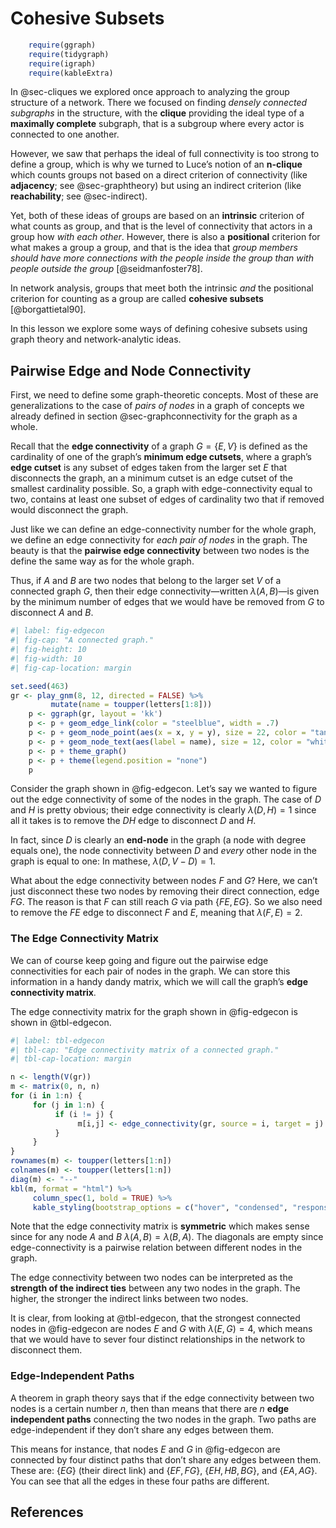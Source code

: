 # Cohesive Subsets {#sec-cohesive}

```r
    require(ggraph)
    require(tidygraph)
    require(igraph)
    require(kableExtra)
```

In @sec-cliques we explored once approach to analyzing the group structure of a network. There we focused on finding *densely connected subgraphs* in the structure, with the **clique** providing the ideal type of a **maximally complete** subgraph, that is a subgroup where every actor is connected to one another. 

However, we saw that perhaps the ideal of full connectivity is too strong to define a group, which is why we turned to Luce's notion of an **n-clique** which counts groups not based on a direct criterion of connectivity (like **adjacency**; see @sec-graphtheory) but using an indirect criterion (like **reachability**; see @sec-indirect).

Yet, both of these ideas of groups are based on an **intrinsic** criterion of what counts as group, and that is the level of connectivity that actors in a group how *with each other*. However, there is also a **positional** criterion for what makes a group a group, and that is the idea that *group members should have more connections with the people inside the group than with people outside the group* [@seidmanfoster78]. 

In network analysis, groups that meet both the intrinsic *and* the positional criterion for counting as a group are called **cohesive subsets** [@borgattietal90].

In this lesson we explore some ways of defining cohesive subsets using graph theory and network-analytic ideas. 

## Pairwise Edge and Node Connectivity

First, we need to define some graph-theoretic concepts. Most of these are generalizations to the case of *pairs of nodes* in a graph of concepts we already defined in section @sec-graphconnectivity for the graph as a whole. 

Recall that the **edge connectivity** of a graph $G = \{E, V\}$ is defined as the cardinality of one of the graph's **minimum edge cutsets**, where a graph's **edge cutset** is any subset of edges taken from the larger set $E$ that disconnects the graph, an a minimum cutset is an edge cutset of the smallest cardinality possible. So, a graph with edge-connectivity equal to two, contains at least one subset of edges of cardinality two that if removed would disconnect the graph.

Just like we can define an edge-connectivity number for the whole graph, we define an edge connectivity for *each pair of nodes* in the graph. The beauty is that the **pairwise edge connectivity** between two nodes is the define the same way as for the whole graph. 

Thus, if *A* and *B* are two nodes that belong to the larger set $V$ of a connected graph $G$, then their edge connectivity---written $\lambda(A,B)$---is given by the minimum number of edges that we would have be removed from $G$ to disconnect *A* and *B*. 

```r
#| label: fig-edgecon
#| fig-cap: "A connected graph."
#| fig-height: 10
#| fig-width: 10
#| fig-cap-location: margin

set.seed(463)
gr <- play_gnm(8, 12, directed = FALSE) %>% 
         mutate(name = toupper(letters[1:8])) 
    p <- ggraph(gr, layout = 'kk')
    p <- p + geom_edge_link(color = "steelblue", width = .7) 
    p <- p + geom_node_point(aes(x = x, y = y), size = 22, color = "tan2") 
    p <- p + geom_node_text(aes(label = name), size = 12, color = "white")
    p <- p + theme_graph()
    p <- p + theme(legend.position = "none")
    p

```

Consider the graph shown in @fig-edgecon. Let's say we wanted to figure out the edge connectivity of some of the nodes in the graph. The case of *D* and *H* is pretty obvious; their edge connectivity is clearly $\lambda(D, H) = 1$ since all it takes is to remove the $DH$ edge to disconnect *D* and *H*.

In fact, since *D* is clearly an **end-node** in the graph (a node with degree equals one), the node connectivity between *D* and *every* other node in the graph is equal to one: In mathese, $\lambda(D, V-D) = 1$.

What about the edge connectivity between nodes *F* and *G*? Here, we can't just disconnect these two nodes by removing their direct connection, edge $FG$. The reason is that *F* can still reach *G* via path $\{FE, EG\}$. So we also need to remove the $FE$ edge to disconnect *F* and *E*, meaning that $\lambda(F, E) = 2$. 

### The Edge Connectivity Matrix

We can of course keep going and figure out the pairwise edge connectivities for each pair of nodes in the graph. We can store this information in a handy dandy matrix, which we will call the graph's **edge connectivity matrix**. 

The edge connectivity matrix for the graph shown in @fig-edgecon is shown in @tbl-edgecon. 

```r
#| label: tbl-edgecon
#| tbl-cap: "Edge connectivity matrix of a connected graph."
#| tbl-cap-location: margin

n <- length(V(gr))
m <- matrix(0, n, n)
for (i in 1:n) {
     for (j in 1:n) {
          if (i != j) {
               m[i,j] <- edge_connectivity(gr, source = i, target = j)
          }
     }
}
rownames(m) <- toupper(letters[1:n])
colnames(m) <- toupper(letters[1:n])
diag(m) <- "--"
kbl(m, format = "html") %>% 
     column_spec(1, bold = TRUE) %>% 
     kable_styling(bootstrap_options = c("hover", "condensed", "responsive"))

```

Note that the edge connectivity matrix is **symmetric** which makes sense since for any node *A* and *B* $\lambda(A, B) = \lambda(B, A)$. The diagonals are empty since edge-connectivity is a pairwise relation between different nodes in the graph. 

The edge connectivity between two nodes can be interpreted as the **strength of the indirect ties** between any two nodes in the graph. The higher, the stronger the indirect links between two nodes. 

It is clear, from looking at @tbl-edgecon, that the strongest connected nodes in @fig-edgecon are nodes *E* and *G* with $\lambda(E,G) = 4$, which means that we would have to sever four distinct relationships in the network to disconnect them.

### Edge-Independent Paths

A theorem in graph theory says that if the edge connectivity between two nodes is a certain number *n*, then than means that there are *n* **edge independent paths** connecting the two nodes in the graph. Two paths are edge-independent if they don't share any edges between them. 

This means for instance, that nodes *E* and *G* in @fig-edgecon are connected by four distinct paths that don't share any edges between them. These are: $\{EG\}$ (their direct link) and $\{EF, FG\}$, $\{EH, HB, BG\}$, and $\{EA, AG\}$. You can see that all the edges in these four paths are different. 

## References {.unnumbered}
